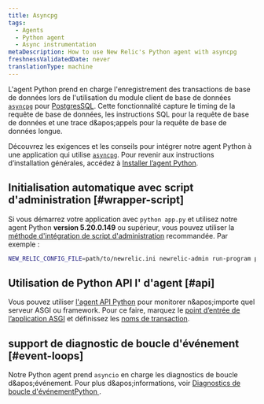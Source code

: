 ```yaml
---
title: Asyncpg
tags:
  - Agents
  - Python agent
  - Async instrumentation
metaDescription: How to use New Relic's Python agent with asyncpg
freshnessValidatedDate: never
translationType: machine
---
```


L&apos;agent Python prend en charge l&apos;enregistrement des transactions de base de données lors de l&apos;utilisation du module client de base de données [`asyncpg`](https://pypi.org/project/asyncpg/) pour [PostgresSQL](https://www.postgresql.org/). Cette fonctionnalité capture le timing de la requête de base de données, les instructions SQL pour la requête de base de données et une trace d&amp;apos;appels pour la requête de base de données longue.

Découvrez les exigences et les conseils pour intégrer notre agent Python à une application qui utilise [`asyncpg`](https://pypi.org/project/asyncpg/). Pour revenir aux instructions d’installation générales, accédez à [Installer l’agent Python](/docs/agents/python-agent/installation-configuration/python-agent-installation).

## Initialisation automatique avec script d&apos;administration [#wrapper-script]

Si vous démarrez votre application avec `python app.py` et utilisez notre agent Python <DNT>**version 5.20.0.149**</DNT> ou supérieur, vous pouvez utiliser la [méthode d&apos;intégration de script d&apos;administration](/docs/agents/python-agent/installation-configuration/python-agent-installation#integration) recommandée. Par exemple :

```sh
NEW_RELIC_CONFIG_FILE=path/to/newrelic.ini newrelic-admin run-program python path_to_app
```

## Utilisation de Python API l&apos; d&apos;agent [#api]

Vous pouvez utiliser [l&apos;agent API Python](/docs/agents/python-agent/python-agent-api) pour monitorer n&amp;apos;importe quel serveur ASGI ou framework. Pour ce faire, marquez le [point d’entrée de l’application ASGI](/docs/agents/python-agent/python-agent-api/asgiapplication-python-agent-api) et définissez les [noms de transaction](/docs/agents/python-agent/python-agent-api/settransactionname-python-agent-api).

## support de diagnostic de boucle d&apos;événement [#event-loops]

Notre Python agent prend `asyncio` en charge les diagnostics de boucle d&amp;apos;événement. Pour plus d&amp;apos;informations, voir [Diagnostics de boucle d&apos;événementPython ](/docs/agents/python-agent/supported-features/python-event-loop-diagnostics).